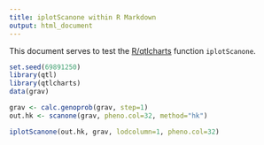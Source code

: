 ```yaml
---
title: iplotScanone within R Markdown
output: html_document
---
```


This document serves to test the
[R/qtlcharts](http://kbroman.org/qtlcharts) function `iplotScanone`.

```r
set.seed(69891250)
library(qtl)
library(qtlcharts)
data(grav)
```

```r
grav <- calc.genoprob(grav, step=1)
out.hk <- scanone(grav, pheno.col=32, method="hk")
```

```r
iplotScanone(out.hk, grav, lodcolumn=1, pheno.col=32)
```
